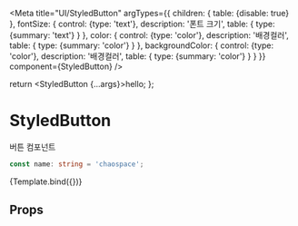 <!-- 컴포넌트 정의  -->


<!-- 컴포넌트 정의   type: {required: true} -->

<Meta
  title="UI/StyledButton"
  argTypes={{
    children: {
      table: {disable: true}
    },
    fontSize: {
      control: {type: 'text'},
      description: '폰트 크기',
      table: {
        type: {summary: 'text'}
      }
    },
    color: {
      control: {type: 'color'},
      description: '배경컬러',
      table: {
        type: {summary: 'color'}
      }
    },
    backgroundColor: {
      control: {type: 'color'},
      description: '배경컬러',
      table: {
        type: {summary: 'color'}
      }
    }
  }}
  component={StyledButton}
/>

<!-- Define template for Primary Story -->

  return <StyledButton {...args}>hello</StyledButton>;
};

# StyledButton

버튼 컴포넌트

<!-- Don't forget to replace (") with (```) when you copy the snippet to your own app -->

```typescript
const name: string = 'chaospace';
```

<Canvas>
  <Story
    name="Default"
    args={{
      fontSize: '20px',
      color: 'black'
    }}
  >
    {Template.bind({})}
  </Story>
</Canvas>

## Props

<ArgsTable story="Default" />
